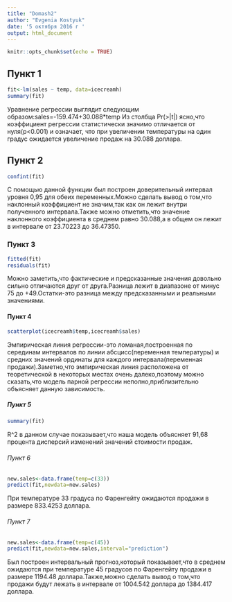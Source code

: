 ---
title: "Domash2"
author: "Evgenia Kostyuk"
date: '5 октября 2016 г '
output: html_document
---

```{r setup, include=FALSE}
knitr::opts_chunk$set(echo = TRUE)
```

## Пункт 1

```{r icecreamh}
fit<-lm(sales ~ temp, data=icecreamh)
summary(fit)
```

Уравнение регрессии выглядит следующим образом:sales=-159.474+30.088*temp 
Из столбца Pr(>|t|) ясно,что коэффициент регрессии статистически значимо отличается от нуля(p<0.001) и означает, что при увеличении температуры на один градус ожидается  увеличение продаж  на 30.088 доллара.

## Пункт 2 

```{r}
confint(fit)
```

С помощью данной функции был построен доверительный интервал уровня 0,95 для обеих переменных.Можно сделать вывод о том,что наклонный коэффициент не значим,так как он лежит внутри полученного интервала.Также можно отметить,что значение наклонного коэффициента в среднем равно 30.088,а в общем он лежит в интервале от 23.70223 до 36.47350.

### Пункт 3

```{r}
fitted(fit)
residuals(fit)
```

Можно заметить,что фактические и предсказанные значения довольно сильно отличаются друг от друга.Разница лежит в диапазоне от минус 75 до +49.Остатки-это разница между предсказанными и реальными значениями.

#### Пункт 4 

```{r}
scatterplot(icecreamh$temp,icecreamh$sales)
```

Эмпирическая линия регрессии-это ломаная,построенная по серединам интервалов по линии абсцисс(переменная температуры) и средних значений ординаты для каждого интервала(переменная продажи).Заметно,что эмпирическая линия расположена от теоретической в некоторых местах очень далеко,поэтому можно сказать,что модель парной регрессии неполно,приблизительно объясняет данную зависимость.

##### Пункт 5 

```{r}
summary(fit)
```

R^2 в данном случае показывает,что наша модель объясняет 91,68 процента дисперсий изменений значений стоимости продаж.

###### Пункт 6 

```{r}
new.sales<-data.frame(temp=c(33))
predict(fit,newdata=new.sales)
```

При температуре 33 градуса по Фаренгейту ожидаются продажи в размере 833.4253 доллара.

###### Пункт 7 

```{r}
new.sales<-data.frame(temp=c(45))
predict(fit,newdata=new.sales,interval="prediction")
```

Был построен интервальный прогноз,который показывает,что в среднем ожидаются при температуре 45 градусов по Фаренгейту продажи в размере 1194.48 доллара.Также,можно сделать вывод о том,что продажи будут лежать в интервале от 1004.542 доллара до 1384.417 доллара.
